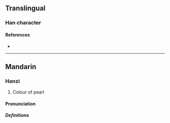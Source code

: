{{character info}}
==Translingual==

===Han character===
{{Han char|rn=96|rad=玉|as=08|sn=12|four=|canj=MGYOJ|ids=⿰𤣩卒}}

====References====
* {{Han ref|kx=0734.040|dkj=21041|hdz=21123.050|uh=7417|ud=29719}}

----

==Mandarin==

===Hanzi===
{{cmn-hanzi|pin=[[cuì]] ([[cui4]])|wg=ts'ui<sup>4</sup>}}

# Colour of pearl

====Pronunciation====
{{zh-pron
|m=sè
|cat=n
}}

===== Definitions =====
{{zh-see|璱|A}}